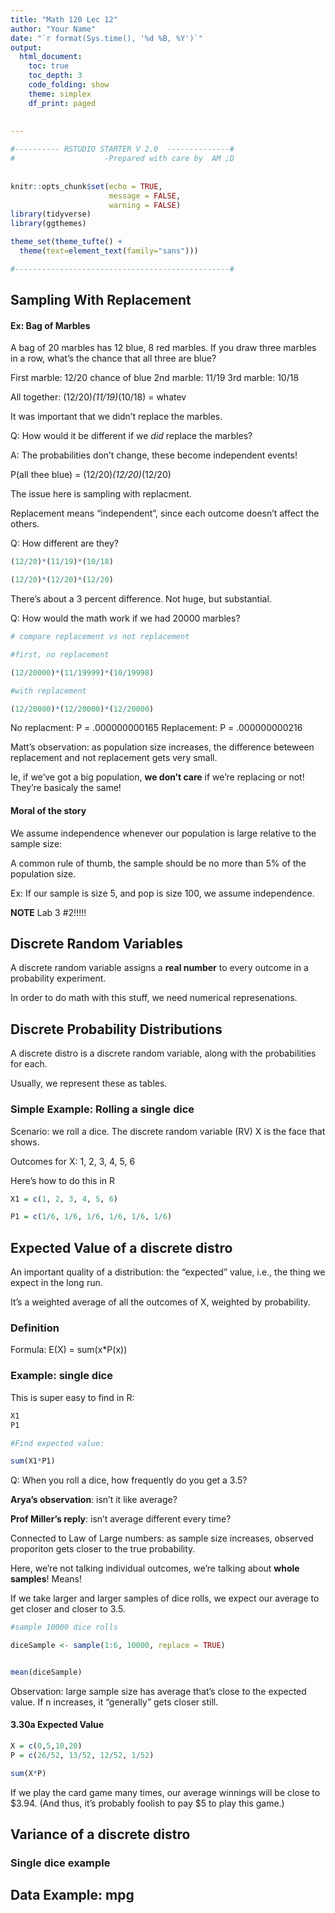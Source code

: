 ```yaml
---
title: "Math 120 Lec 12"
author: "Your Name"
date: "`r format(Sys.time(), '%d %B, %Y')`"
output: 
  html_document:
    toc: true
    toc_depth: 3
    code_folding: show
    theme: simplex
    df_print: paged
  
  
---
```


```r

#---------- RSTUDIO STARTER V 2.0  --------------#
#                    -Prepared with care by  AM ;D
                
                                                                          
knitr::opts_chunk$set(echo = TRUE, 
                      message = FALSE, 
                      warning = FALSE)      
library(tidyverse)                
library(ggthemes)                    

theme_set(theme_tufte() +                                     
  theme(text=element_text(family="sans")))  

#------------------------------------------------#
```

## Sampling With Replacement

#### Ex: Bag of Marbles

A bag of 20 marbles has 12 blue, 8 red marbles.  If you draw three marbles in a row, what's the chance that all three are blue?


First marble:  12/20 chance of blue
2nd marble:  11/19
3rd marble: 10/18

All together:  (12/20)*(11/19)*(10/18) = whatev

It was important that we didn't replace the marbles.

Q:  How would it be different if we *did* replace the marbles?

A:  The probabilities don't change, these become independent events!

P(all thee blue) = (12/20)*(12/20)*(12/20)

The issue here is sampling with replacment.

Replacement means "independent", since each outcome doesn't affect the others.

Q:  How different are they?

```r

(12/20)*(11/19)*(10/18)

(12/20)*(12/20)*(12/20)

```

There's about a 3 percent difference.  Not huge, but substantial.

Q:  How would the math work if we had 20000 marbles?

```r
# compare replacement vs not replacement

#first, no replacement

(12/20000)*(11/19999)*(10/19998)

#with replacement

(12/20000)*(12/20000)*(12/20000)
```
No replacment:  P = .000000000165
Replacement:    P = .000000000216

Matt's observation:  as population size increases, the difference beteween replacement and not replacement gets very small. 

Ie, if we've got a big population, **we don't care** if we're replacing or not!  They're basicaly the same!

#### Moral of the story

We assume independence whenever our population is large relative to the sample size:  

A common rule of thumb, the sample should be no more than 5% of the population size.

Ex:  If our sample is size 5, and pop is size 100, we assume independence.

**NOTE**  Lab 3 #2!!!!!

## Discrete Random Variables

A discrete random variable assigns a **real number** to every outcome in a probability experiment.

In order to do math with this stuff, we need numerical represenations.


## Discrete Probability Distributions

A discrete distro is a discrete random variable, along with the probabilities for each.

Usually, we represent these as tables.

### Simple Example: Rolling a single dice

Scenario:  we roll a dice.  The discrete random variable (RV) X is the face that shows.

Outcomes for X:  1, 2, 3, 4, 5, 6

Here's how to do this in R

```r
X1 = c(1, 2, 3, 4, 5, 6)

P1 = c(1/6, 1/6, 1/6, 1/6, 1/6, 1/6)

```




## Expected Value of a discrete distro

An important quality of a distribution:  the "expected" value, i.e., the thing we expect in the long run.

It's a weighted average of all the outcomes of X, weighted by probability.

### Definition

Formula:  E(X) = sum(x*P(x))


### Example: single dice

This is super easy to find in R:

```r
X1
P1

#Find expected value:

sum(X1*P1)

```

Q:  When you roll a dice, how frequently do you get a 3.5?

**Arya's observation**:  isn't it like average?

**Prof Miller's reply**:  isn't average different every time?

Connected to Law of Large numbers:  as sample size increases, observed proporiton gets closer to the true probability.

Here, we're not talking individual outcomes, we're talking about **whole samples**!  Means!

If we take larger and larger samples of dice rolls, we expect our average to get closer and closer to 3.5.  

```r
#sample 10000 dice rolls

diceSample <- sample(1:6, 10000, replace = TRUE)


mean(diceSample)

```

Observation:  large sample size has average that's close to the expected value.  If n increases, it "generally" gets closer still.

#### 3.30a Expected Value

```r
X = c(0,5,10,20)
P = c(26/52, 13/52, 12/52, 1/52)

sum(X*P)

```


If we play the card game many times, our average winnings will be close to $3.94.   (And thus, it's probably foolish to pay $5 to play this game.) 



## Variance of a discrete distro


### Single dice example


## Data Example:  mpg